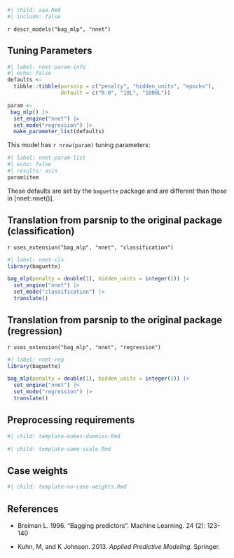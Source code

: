 ```r
#| child: aaa.Rmd
#| include: false
```

`r descr_models("bag_mlp", "nnet")`

## Tuning Parameters

```r
#| label: nnet-param-info
#| echo: false
defaults <- 
  tibble::tibble(parsnip = c("penalty", "hidden_units", "epochs"),
                 default = c("0.0", "10L", "1000L"))

param <-
 bag_mlp() |> 
  set_engine("nnet") |> 
  set_mode("regression") |> 
  make_parameter_list(defaults)
```

This model has `r nrow(param)` tuning parameters:

```r
#| label: nnet-param-list
#| echo: false
#| results: asis
param$item
```

These defaults are set by the `baguette` package and are different than those in [nnet::nnet()]. 

## Translation from parsnip to the original package (classification)

`r uses_extension("bag_mlp", "nnet", "classification")`

```r
#| label: nnet-cls
library(baguette)

bag_mlp(penalty = double(1), hidden_units = integer(1)) |> 
  set_engine("nnet") |> 
  set_mode("classification") |> 
  translate()
```


## Translation from parsnip to the original package (regression)

`r uses_extension("bag_mlp", "nnet", "regression")`

```r
#| label: nnet-reg
library(baguette)

bag_mlp(penalty = double(1), hidden_units = integer(1)) |> 
  set_engine("nnet") |> 
  set_mode("regression") |> 
  translate()
```


## Preprocessing requirements

```r
#| child: template-makes-dummies.Rmd
```

```r
#| child: template-same-scale.Rmd
```

## Case weights

```r
#| child: template-no-case-weights.Rmd
```


## References

 - Breiman L. 1996. "Bagging predictors". Machine Learning. 24 (2): 123-140

 - Kuhn, M, and K Johnson. 2013. *Applied Predictive Modeling*. Springer.

